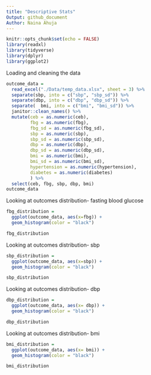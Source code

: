 ```yaml
---
title: "Descriptive Stats"
Output: github_document
Author: Naina Ahuja
---
```


```r
knitr::opts_chunk$set(echo = FALSE)
library(readxl)
library(tidyverse)
library(dplyr)
library(ggplot2)
```
Loading and cleaning the data
```r
outcome_data = 
  read_excel("./Data/temp_data.xlsx", sheet = 3) %>%
  separate(sbp, into = c("sbp", "sbp_sd")) %>% 
  separate(dbp, into = c("dbp", "dbp_sd")) %>% 
  separate(  bmi, into = c("bmi", "bmi_sd")) %>% 
  janitor::clean_names() %>% 
  mutate(ceb = as.numeric(ceb),
         fbg = as.numeric(fbg),
         fbg_sd = as.numeric(fbg_sd),
         sbp = as.numeric(sbp),
         sbp_sd = as.numeric(sbp_sd),
         dbp = as.numeric(dbp),
         dbp_sd = as.numeric(dbp_sd),
         bmi = as.numeric(bmi),
         bmi_sd = as.numeric(bmi_sd),
         hypertension = as.numeric(hypertension),
         diabetes = as.numeric(diabetes)
         ) %>% 
  select(ceb, fbg, sbp, dbp, bmi)
outcome_data
```

Looking at outcomes distribution- fasting blood glucose
```r
fbg_distribution = 
  ggplot(outcome_data, aes(x=fbg)) +
  geom_histogram(color = "black") 

fbg_distribution
```

Looking at outcomes distribution- sbp
```r
sbp_distribution = 
  ggplot(outcome_data, aes(x=sbp)) +
  geom_histogram(color = "black")

sbp_distribution
```

Looking at outcomes distribution- dbp
```r
dbp_distribution = 
  ggplot(outcome_data, aes(x= dbp)) +
  geom_histogram(color = "black")

dbp_distribution
```

Looking at outcomes distribution- bmi
```r
bmi_distribution = 
  ggplot(outcome_data, aes(x= bmi)) +
  geom_histogram(color = "black")

bmi_distribution
```